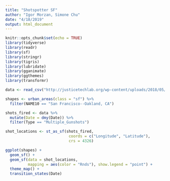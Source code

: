 ```yaml
---
title: "Shotspotter SF"
author: "Igor Morzan, Simone Chu"
date: "4/18/2019"
output: html_document
---
```


```r
knitr::opts_chunk$set(echo = TRUE)
library(tidyverse)
library(readr)
library(sf)
library(stringr)
library(tigris)
library(lubridate)
library(gganimate)
library(ggthemes)
library(transformr)
```

```r
data <- read_csv("http://justicetechlab.org/wp-content/uploads/2018/05/San_Francisco_ShotSpotter.csv")

shapes <- urban_areas(class = "sf") %>%
  filter(NAME10 == "San Francisco--Oakland, CA")
```

```r

shots_fired <- data %>%
  mutate(Date = dmy(Date)) %>%
  filter(Type == "Multiple_Gunshots")

shot_locations <- st_as_sf(shots_fired, 
                            coords = c("Longitude", "Latitude"), 
                            crs = 4326)
```

```r

ggplot(shapes) + 
  geom_sf() +
  geom_sf(data = shot_locations, 
          mapping = aes(color = "Rnds"), show.legend = "point") + 
  theme_map() +
  transition_states(Date)

```

